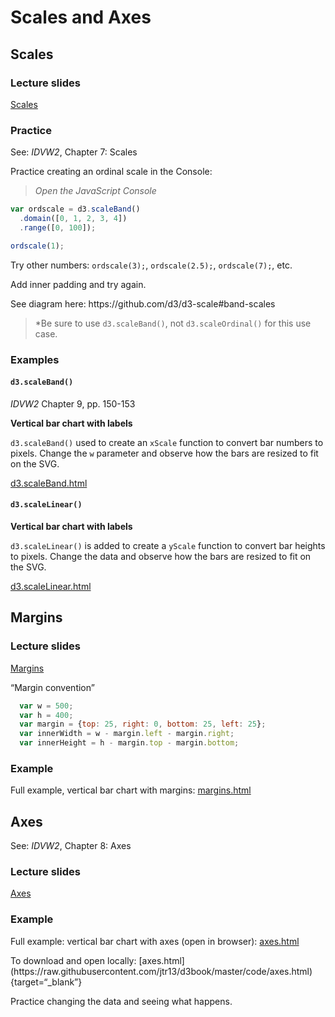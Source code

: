 # Scales and Axes <i class="fa fa-arrows"></i>

## Scales

### Lecture slides <i class="fa fa-television"></i>

<script src="https://d3js.org/d3.v6.js"></script>
 
[Scales](pdfs/scales.pdf){target="_blank"}

### Practice

See: *IDVW2*, Chapter 7: Scales

Practice creating an ordinal scale in the Console:

> <i class="fa fa-hand-o-right"></i> *Open the JavaScript Console* <i class="fa fa-terminal"></i>

``` js
var ordscale = d3.scaleBand()
  .domain([0, 1, 2, 3, 4])
  .range([0, 100]);
```
  
``` js  
ordscale(1);
```

Try other numbers: `ordscale(3);`, `ordscale(2.5);`, `ordscale(7);`, etc.

Add inner padding and try again.

See diagram here: https://github.com/d3/d3-scale#band-scales

> <i class="far fa-lightbulb"></i> *Be sure to use `d3.scaleBand()`, not `d3.scaleOrdinal()` for this use case.

### Examples

#### `d3.scaleBand()` {-}

*IDVW2* Chapter 9, pp. 150-153

**Vertical bar chart with labels**

`d3.scaleBand()` used to create an `xScale` function to convert bar numbers to pixels. Change the `w` parameter and observe how the bars are resized to fit on the SVG.

[d3.scaleBand.html](code/d3.scaleBand.html){target="_blank"}

#### `d3.scaleLinear()` {-}

**Vertical bar chart with labels**

`d3.scaleLinear()` is added to create a `yScale` function to convert bar heights to pixels. Change the data and observe how the bars are resized to fit on the SVG.

[d3.scaleLinear.html](code/d3.scaleLinear.html){target="_blank"}

## Margins

### Lecture slides <i class="fa fa-television"></i>

[Margins](pdfs/margins.pdf){target="_blank"}

"Margin convention"

``` js
  var w = 500;
  var h = 400;
  var margin = {top: 25, right: 0, bottom: 25, left: 25};
  var innerWidth = w - margin.left - margin.right;
  var innerHeight = h - margin.top - margin.bottom;
```

### Example

Full example, vertical bar chart with margins: [margins.html](code/margins.html){target="_blank"}

## Axes 

See: *IDVW2*, Chapter 8: Axes

### Lecture slides <i class="fa fa-television"></i>

[Axes](pdfs/axes.pdf){target="_blank"}

### Example

Full example: vertical bar chart with axes (open in browser): [axes.html](code/axes.html){target="_blank"}

To download and open locally: [axes.html] (https://raw.githubusercontent.com/jtr13/d3book/master/code/axes.html){target="_blank"}

Practice changing the data and seeing what happens.

